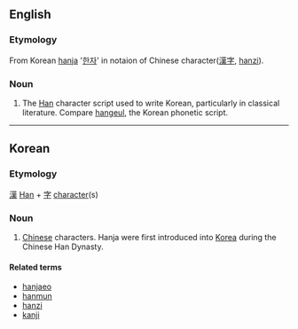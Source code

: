 ==English==
{{wikipedia}}

===Etymology===
From Korean [[hanja#Korean|hanja]] '[[한자]]' in notaion of Chinese character([[漢字]], [[hanzi]]).
===Noun===
{{en-noun|-}}

# The [[Han]] character script used to write Korean, particularly in classical literature. Compare [[hangeul]], the Korean phonetic script. <!-- note that current writing is very often 50% or more hanja, it is hardly out of use! -->

----

==Korean==
===Etymology===
[[漢]] [[Han]] + [[字]] [[character]](s)
===Noun===
{{ko-pos|noun|hangeul=한자|hanja=漢字}}
# [[Chinese]] characters.  Hanja were first introduced into [[Korea]] during the Chinese Han Dynasty.

====Related terms====
* [[hanjaeo]]
* [[hanmun]]
* [[hanzi]]
* [[kanji]]